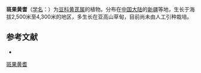 {{Speciesbox
| name = 斑果黄耆
| status = 
| status_system = 
| image =
| genus = Astragalus
| species = beketovii
| authority = (Krassn.) B. Fedtsch.
}}

'''斑果黄耆'''（[[学名|学名]]：{{lang|la|''Astragalus beketovii''}}）为[[豆科|豆科]][[黄芪属|黄芪属]]的植物。分布在[[中国大陆|中国大陆]]的[[新疆|新疆]]等地，生长于海拔2,500米至4,300米的地区，多生长在亚高山草甸，目前尚未由人工引种栽培。

== 参考文献 ==
<div class="references-small">
* {{cite web| url =http://www.bioinfo.cn/db05/KmzwSpecies.php?action=view&id=15648| title =斑果黄耆| work =《中国高等植物数据库全库》| publisher =中国科学院微生物研究所| author =昆明植物研究所| accessdate =2009-02-24| deadurl =yes| archiveurl =https://web.archive.org/web/20160305024207/http://www.bioinfo.cn/db05/KmzwSpecies.php?action=view&id=15648| archivedate =2016-03-05}}
</div>

[[Category:黄芪属|斑果黄耆]]


{{植物小作品}}